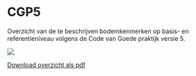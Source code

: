 # CGP5 {.unnumbered}

Overzicht van de te beschrijven bodemkenmerken op basis- en referentieniveau volgens de Code van Goede praktijk versie 5.


![](figuren/legende_bijlage.png)

[Download overzicht als pdf](https://github.com/hanecakr/handleidingBeschrijvenBodems/blob/main/bijlage_CGP5.pdf)
